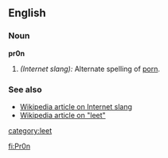 ==English==
===Noun===
'''pr0n'''

#''(Internet slang):'' Alternate spelling of [[porn]].

===See also===
*[[w:Internet slang|Wikipedia article on Internet slang]]
*[[w:Leet|Wikipedia article on "leet"]]
[[category:leet]]

[[fi:Pr0n]]